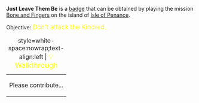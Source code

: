 '''Just Leave Them Be''' is a [[Badges|badge]] that can be obtained by playing the mission [[Bone and Fingers]] on the island of [[Isle of Penance]].

Objective: <big style="color:yellow">Don't attack the Kindred.</big>

{| class="mw-collapsible mw-collapsed"
|+ style=white-space:nowrap;text-align:left | <big style="color:yellow">💡 Walkthrough</big>
|-
| Please contribute...
|}